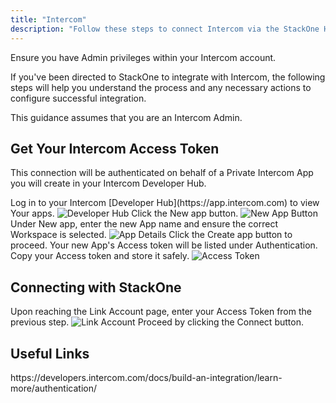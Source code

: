 ```yaml
---
title: "Intercom"
description: "Follow these steps to connect Intercom via the StackOne Hub successfully."
---
```



<Warning>
  Ensure you have Admin privileges within your Intercom account.
</Warning>

If you've been directed to StackOne to integrate with Intercom, the following steps will help you understand the process and any necessary actions to configure successful integration.

This guidance assumes that you are an Intercom Admin.

## Get Your Intercom Access Token

This connection will be authenticated on behalf of a Private Intercom App you will create in your Intercom Developer Hub.

<Steps>
  <Step title="Log in to Developer Hub">
    Log in to your Intercom [Developer Hub](https://app.intercom.com) to view Your apps.
    <Frame>
      <img className='rounded-md' style={{ margin: '0 auto', border: '1px solid #efefef' }} alt="Developer Hub" src="/images/intercom/image1.png" />
    </Frame>
  </Step>

  <Step title="Create a New App">
    Click the New app button.
    <Frame>
      <img className='rounded-md' style={{ margin: '0 auto', border: '1px solid #efefef' }} alt="New App Button" src="/images/intercom/image2.png" />
    </Frame>
  </Step>

  <Step title="Enter App Details">
    Under New app, enter the new App name and ensure the correct Workspace is selected.
    <Frame>
      <img className='rounded-md' style={{ margin: '0 auto', border: '1px solid #efefef' }} alt="App Details" src="/images/intercom/image3.png" />
    </Frame>
  </Step>

  <Step title="Create App">
    Click the Create app button to proceed.
  </Step>

  <Step title="Copy Access Token">
    Your new App's Access token will be listed under Authentication. Copy your Access token and store it safely.
    <Frame>
      <img className='rounded-md' style={{ margin: '0 auto', border: '1px solid #efefef' }} alt="Access Token" src="/images/intercom/image4.png" />
    </Frame>
  </Step>
</Steps>

## Connecting with StackOne

<Steps>
  <Step title="Enter Access Token">
    Upon reaching the Link Account page, enter your Access Token from the previous step.
    <Frame>
      <img className='rounded-md' style={{ margin: '0 auto', border: '1px solid #efefef' }} alt="Link Account" src="/images/intercom/image5.png" />
    </Frame>
  </Step>

  <Step title="Connect">
    Proceed by clicking the Connect button.
  </Step>
</Steps>

<IntegrationFooter />

## Useful Links
<Card title="Authentication Guide" icon="link" href="https://developers.intercom.com/docs/build-an-integration/learn-more/authentication/">
    https://developers.intercom.com/docs/build-an-integration/learn-more/authentication/
</Card>


